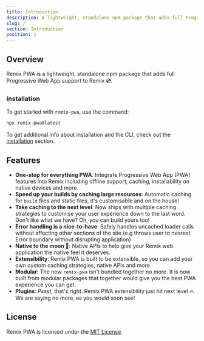 ```yaml
---
title: Introduction
description: A lightweight, standalone npm package that adds full Progressive Web App support to Remix 💿. Let's dive in!
slug: /
section: Introduction
position: 1
---
```


## Overview

Remix PWA is a lightweight, standalone npm package that adds full Progressive Web App support to Remix 💿.

### Installation

To get started with `remix-pwa`, use the command:

```sh
npx remix-pwa@latest
```

To get additional info about installation and the CLI, check out the [installation](/pwa/installation) section.

## Features

- **One-stop for everything PWA**: Integrate Progressive Web App (PWA) features into Remix including offline support, caching, installability on native devices and more.
- **Speed up your builds by caching large resources**: Automatic caching for `build` files and static files, it's customisable and on the house!
- **Take caching to the next level**: Now ships with multiple caching strategies to customise your user experience down to the last word. Don't like what we have? Oh, you can build yours too!
- **Error handling is a nice-to-have**: Safely handles uncached loader calls without affecting other sections of the site (e.g throws user to nearest Error boundary without disrupting application)
- **Native to the moon 🚀**: Native APIs to help give your Remix web application the native feel it deserves.
- **Extensibility**: Remix PWA is built to be extensible, so you can add your own custom caching strategies, native APIs and more. 
- **Modular**: The new `remix-pwa` isn't bundled together no more. It is now built from modular packages that together would give you the best PWA experience you can get.
- **Plugins**: *Pssst*, that's right. Remix PWA extensibility just hit next level 🔥. We are saying no more, as you would soon see! 

## License

Remix PWA is licensed under the [MIT License](https://github.com/remix-pwa/remix-pwa/blob/main/LICENSE.md).